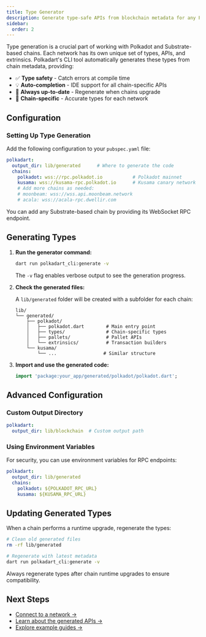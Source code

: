 ```yaml
---
title: Type Generator
description: Generate type-safe APIs from blockchain metadata for any Polkadot or Substrate-based chain
sidebar:
  order: 2
---
```



Type generation is a crucial part of working with Polkadot and Substrate-based chains. Each network has its own unique set of types, APIs, and extrinsics. Polkadart's CLI tool automatically generates these types from chain metadata, providing:

- ✅ **Type safety** - Catch errors at compile time
- 💡 **Auto-completion** - IDE support for all chain-specific APIs
- 🔄 **Always up-to-date** - Regenerate when chains upgrade
- 🎯 **Chain-specific** - Accurate types for each network

## Configuration

### Setting Up Type Generation

Add the following configuration to your `pubspec.yaml` file:

```yaml title="pubspec.yaml" {1-5}
polkadart:
  output_dir: lib/generated      # Where to generate the code
  chains:
    polkadot: wss://rpc.polkadot.io           # Polkadot mainnet
    kusama: wss://kusama-rpc.polkadot.io      # Kusama canary network
    # Add more chains as needed:
    # moonbeam: wss://wss.api.moonbeam.network
    # acala: wss://acala-rpc.dwellir.com
```

<Aside type="tip">
  You can add any Substrate-based chain by providing its WebSocket RPC endpoint.
</Aside>

## Generating Types

<Steps>

1. **Run the generator command:**
   ```bash
   dart run polkadart_cli:generate -v
   ```
   
   The `-v` flag enables verbose output to see the generation progress.

2. **Check the generated files:**
   
   A `lib/generated` folder will be created with a subfolder for each chain:
   ```
   lib/
   └── generated/
       ├── polkadot/
       │   ├── polkadot.dart        # Main entry point
       │   ├── types/               # Chain-specific types
       │   ├── pallets/             # Pallet APIs
       │   └── extrinsics/          # Transaction builders
       └── kusama/
           └── ...                 # Similar structure
   ```

3. **Import and use the generated code:**
   ```dart
   import 'package:your_app/generated/polkadot/polkadot.dart';
   ```

</Steps>

## Advanced Configuration

### Custom Output Directory

```yaml title="pubspec.yaml"
polkadart:
  output_dir: lib/blockchain  # Custom output path
```

### Using Environment Variables

For security, you can use environment variables for RPC endpoints:

```yaml title="pubspec.yaml"
polkadart:
  output_dir: lib/generated
  chains:
    polkadot: ${POLKADOT_RPC_URL}
    kusama: ${KUSAMA_RPC_URL}
```

## Updating Generated Types

When a chain performs a runtime upgrade, regenerate the types:

```bash
# Clean old generated files
rm -rf lib/generated

# Regenerate with latest metadata
dart run polkadart_cli:generate -v
```

<Aside type="caution">
  Always regenerate types after chain runtime upgrades to ensure compatibility.
</Aside>

## Next Steps

- [Connect to a network →](/getting-started/connecting)
- [Learn about the generated APIs →](/api/overview)
- [Explore example guides →](/guides/overview)

